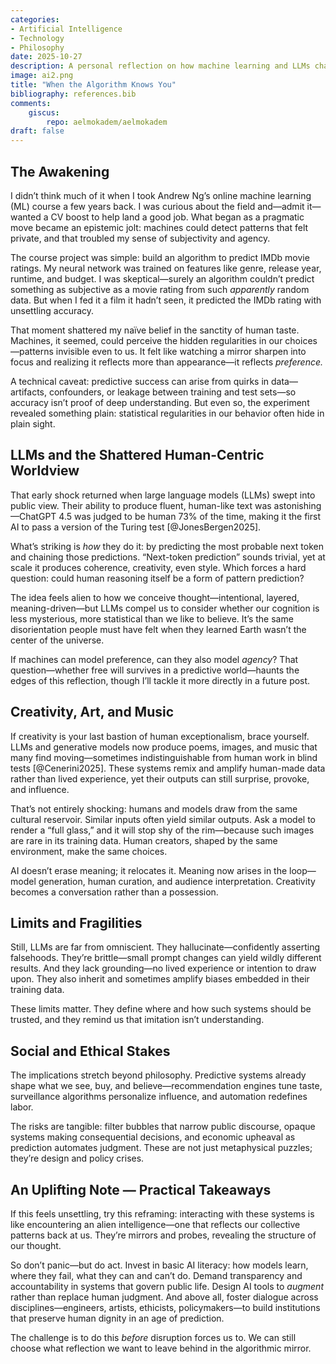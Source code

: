 ```yaml
---
categories:
- Artificial Intelligence
- Technology
- Philosophy
date: 2025-10-27
description: A personal reflection on how machine learning and LLMs challenge human uniqueness, creativity—and what we can do about it.
image: ai2.png
title: "When the Algorithm Knows You"
bibliography: references.bib
comments:
    giscus:
        repo: aelmokadem/aelmokadem
draft: false
---
```


## The Awakening

I didn’t think much of it when I took Andrew Ng’s online machine learning (ML) course a few years back. I was curious about the field and---admit it---wanted a CV boost to help land a good job. What began as a pragmatic move became an epistemic jolt: machines could detect patterns that felt private, and that troubled my sense of subjectivity and agency.

The course project was simple: build an algorithm to predict IMDb movie ratings. My neural network was trained on features like genre, release year, runtime, and budget. I was skeptical---surely an algorithm couldn’t predict something as subjective as a movie rating from such *apparently* random data. But when I fed it a film it hadn’t seen, it predicted the IMDb rating with unsettling accuracy. 

That moment shattered my naïve belief in the sanctity of human taste. Machines, it seemed, could perceive the hidden regularities in our choices---patterns invisible even to us. It felt like watching a mirror sharpen into focus and realizing it reflects more than appearance---it reflects *preference.*

A technical caveat: predictive success can arise from quirks in data---artifacts, confounders, or leakage between training and test sets---so accuracy isn’t proof of deep understanding. But even so, the experiment revealed something plain: statistical regularities in our behavior often hide in plain sight.

## LLMs and the Shattered Human-Centric Worldview

That early shock returned when large language models (LLMs) swept into public view. Their ability to produce fluent, human-like text was astonishing---ChatGPT 4.5 was judged to be human 73% of the time, making it the first AI to pass a version of the Turing test [@JonesBergen2025].

What’s striking is *how* they do it: by predicting the most probable next token and chaining those predictions. “Next-token prediction” sounds trivial, yet at scale it produces coherence, creativity, even style. Which forces a hard question: could human reasoning itself be a form of pattern prediction? 

The idea feels alien to how we conceive thought---intentional, layered, meaning-driven---but LLMs compel us to consider whether our cognition is less mysterious, more statistical than we like to believe. It’s the same disorientation people must have felt when they learned Earth wasn’t the center of the universe.

If machines can model preference, can they also model *agency*? That question---whether free will survives in a predictive world---haunts the edges of this reflection, though I’ll tackle it more directly in a future post.


## Creativity, Art, and Music

If creativity is your last bastion of human exceptionalism, brace yourself. LLMs and generative models now produce poems, images, and music that many find moving---sometimes indistinguishable from human work in blind tests [@Cenerini2025]. These systems remix and amplify human-made data rather than lived experience, yet their outputs can still surprise, provoke, and influence.

That’s not entirely shocking: humans and models draw from the same cultural reservoir. Similar inputs often yield similar outputs. Ask a model to render a “full glass,” and it will stop shy of the rim---because such images are rare in its training data. Human creators, shaped by the same environment, make the same choices.

AI doesn’t erase meaning; it relocates it. Meaning now arises in the loop---model generation, human curation, and audience interpretation. Creativity becomes a conversation rather than a possession.

## Limits and Fragilities

Still, LLMs are far from omniscient. They hallucinate---confidently asserting falsehoods. They’re brittle---small prompt changes can yield wildly different results. And they lack grounding---no lived experience or intention to draw upon. They also inherit and sometimes amplify biases embedded in their training data.

These limits matter. They define where and how such systems should be trusted, and they remind us that imitation isn’t understanding.

## Social and Ethical Stakes

The implications stretch beyond philosophy. Predictive systems already shape what we see, buy, and believe---recommendation engines tune taste, surveillance algorithms personalize influence, and automation redefines labor. 

The risks are tangible: filter bubbles that narrow public discourse, opaque systems making consequential decisions, and economic upheaval as prediction automates judgment. These are not just metaphysical puzzles; they’re design and policy crises.

## An Uplifting Note --- Practical Takeaways

If this feels unsettling, try this reframing: interacting with these systems is like encountering an alien intelligence---one that reflects our collective patterns back at us. They’re mirrors and probes, revealing the structure of our thought.

So don’t panic---but do act. Invest in basic AI literacy: how models learn, where they fail, what they can and can’t do. Demand transparency and accountability in systems that govern public life. Design AI tools to *augment* rather than replace human judgment. And above all, foster dialogue across disciplines---engineers, artists, ethicists, policymakers---to build institutions that preserve human dignity in an age of prediction.

The challenge is to do this *before* disruption forces us to. We can still choose what reflection we want to leave behind in the algorithmic mirror.
